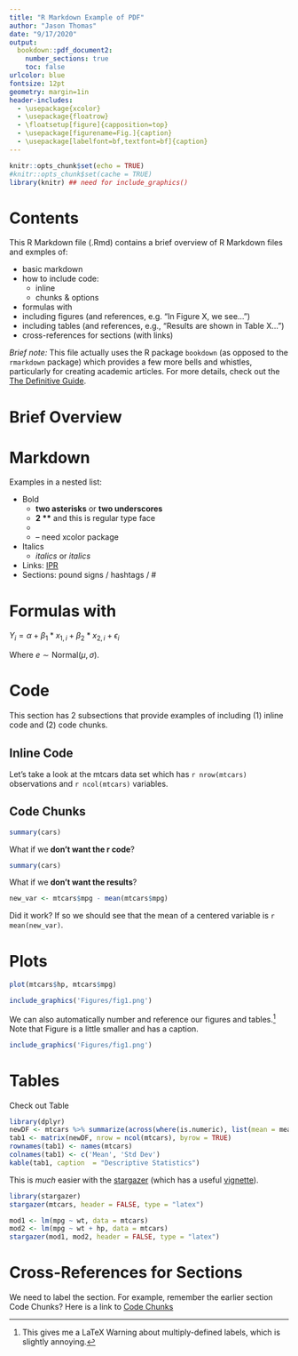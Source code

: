```yaml
---
title: "R Markdown Example of PDF"
author: "Jason Thomas"
date: "9/17/2020"
output: 
  bookdown::pdf_document2:
    number_sections: true
    toc: false
urlcolor: blue
fontsize: 12pt
geometry: margin=1in
header-includes:
  - \usepackage{xcolor}
  - \usepackage{floatrow}
  - \floatsetup[figure]{capposition=top}
  - \usepackage[figurename=Fig.]{caption}
  - \usepackage[labelfont=bf,textfont=bf]{caption}
---
```


```r
knitr::opts_chunk$set(echo = TRUE)
#knitr::opts_chunk$set(cache = TRUE)
library(knitr) ## need for include_graphics()
```

# Contents

This R Markdown file (.Rmd) contains a brief overview of R Markdown files and
exmples of:

* basic markdown
* how to include code:
  + inline
  + chunks & options
* formulas with \LaTeX 
* including figures (and references, e.g. "In Figure X, we see...")
* including tables (and references, e.g., "Results are shown in Table X...")
* cross-references for sections (with links)

*Brief note:* This file actually uses the R package `bookdown` (as opposed
to the `rmarkdown` package) which provides a few more bells and whistles,
particularly for creating academic articles.  For more details, check out the
[The Definitive Guide](https://bookdown.org/yihui/rmarkdown/bookdown-markdown.html#bookdown-markdown).


# Brief Overview

# Markdown

Examples in a nested list:

* Bold
    + **two asterisks** or __two underscores__
    + **2 \*\*** and this is regular type face
    + \underline{test}
    + \textcolor{red}{is this red?} -- need xcolor \LaTeX package
* Italics
    + *italics* or _italics_
* Links: [IPR](https://ipr.osu.edu)
* Sections: pound signs / hashtags / \#


# Formulas with \LaTeX

$Y_i = \alpha + \beta_1 * x_{1,i} + \beta_2 * x_{2,i} + \epsilon_i$

Where $e \sim \mbox{Normal}(\mu, \sigma)$.

# Code

This section has 2 subsections that provide examples of including (1) inline code and (2) code chunks.

## Inline Code

Let's take a look at the mtcars data set which has `r nrow(mtcars)` observations and `r ncol(mtcars)` variables.


## Code Chunks

```r
summary(cars)
```


What if we **don't want the r code**?

```r
summary(cars)
```


What if we **don't want the results**?

```r
new_var <- mtcars$mpg - mean(mtcars$mpg)
```

Did it work?  If so we should see that the mean of a centered variable is `r mean(new_var)`.


# Plots

```r
plot(mtcars$hp, mtcars$mpg)
```


```r
include_graphics('Figures/fig1.png')
```


We can also automatically number and reference our figures and tables.^[This gives me a LaTeX Warning about multiply-defined labels, which is slightly annoying.]  Note that Figure \ref{fig:fig1b} is a little smaller and has a caption.

```r
include_graphics('Figures/fig1.png')
```


# Tables

Check out Table \ref{tab:tab1}

```r
library(dplyr)
newDF <- mtcars %>% summarize(across(where(is.numeric), list(mean = mean, sd = sd)))
tab1 <- matrix(newDF, nrow = ncol(mtcars), byrow = TRUE)
rownames(tab1) <- names(mtcars)
colnames(tab1) <- c('Mean', 'Std Dev')
kable(tab1, caption  = "Descriptive Statistics")
```


This is *much* easier with the [stargazer](https://cran.r-project.org/web/packages/stargazer/index.html) (which
has a useful [vignette](https://cran.r-project.org/web/packages/stargazer/vignettes/stargazer.pdf)).  

```r
library(stargazer)
stargazer(mtcars, header = FALSE, type = "latex")
```


```r
mod1 <- lm(mpg ~ wt, data = mtcars)
mod2 <- lm(mpg ~ wt + hp, data = mtcars)
stargazer(mod1, mod2, header = FALSE, type = "latex")
```

# Cross-References for Sections

We need to label the section.  For example, remember the earlier section Code Chunks?  Here
is a link to [Code Chunks]

